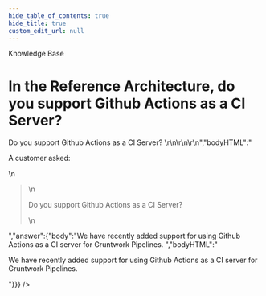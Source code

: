 ```yaml
---
hide_table_of_contents: true
hide_title: true
custom_edit_url: null
---
```



<CenterLayout>
<span className="title">Knowledge Base</span>
<h1>In the Reference Architecture, do you support Github Actions as a CI Server?</h1>
<GitHub discussion={{"id":"D_kwDOF8slf84AOB0A","number":49,"author":{"login":"zackproser"},"title":"In the Reference Architecture, do you support Github Actions as a CI Server?","body":"A customer asked: \r\n> Do you support Github Actions as a CI Server? \r\n\r\n\r\n","bodyHTML":"<p dir=\"auto\">A customer asked:</p>\n<blockquote>\n<p dir=\"auto\">Do you support Github Actions as a CI Server?</p>\n</blockquote>","answer":{"body":"We have recently added support for using Github Actions as a CI server for Gruntwork Pipelines. ","bodyHTML":"<p dir=\"auto\">We have recently added support for using Github Actions as a CI server for Gruntwork Pipelines.</p>"}}} />

</CenterLayout>
  

<!-- ##DOCS-SOURCER-START
{
  "sourcePlugin": "github-discussions",
  "hash": "c16dfa50e43bedb1d19260dfc3df3480"
}
##DOCS-SOURCER-END -->
